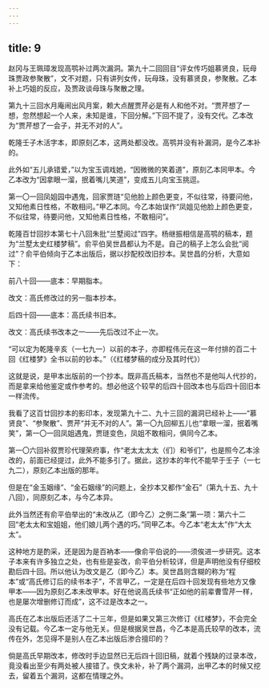 ```yaml
---
---
---
```

title: 9
---




赵冈与王珮璋发现高鹗补过两次漏洞。第九十二回回目“评女传巧姐慕贤良，玩母珠贾政参聚散”，文不对题，只有讲列女传，玩母珠，没有慕贤良，参聚散。乙本补上巧姐的反应，及贾政谈母珠与聚散之理。

第九十三回水月庵闹出风月案，赖大点醒贾芹必是有人和他不对。“贾芹想了一想，忽然想起一个人来，未知是谁，下回分解。”下回不提了，没有交代。乙本改为“贾芹想了一会子，并无不对的人”。

乾隆壬子木活字本，即原刻乙本，这两处都没改。高鹗并没有补漏洞，是今乙本补的。

此外如“五儿承错爱，”以为宝玉调戏她，“因微微的笑着道”，原刻乙本同甲本。今乙本改为“因拿眼一溜，抿着嘴儿笑道”，变成五儿向宝玉挑逗。

第一〇一回凤姐园中遇鬼，回家贾琏“见他脸上颜色更变，不似往常，待要问他，又知他素日性格，不敢相问。”甲乙本同。今乙本始误作“凤姐见他脸上颜色更变，不似往常，待要问他，又知他素日性格，不敢相问”。

乾隆百廿回抄本第七十八回朱批“兰墅阅过”四字。杨继振相信是高鹗的稿本，题为“兰墅太史红楼梦稿”。俞平伯吴世昌都认为不是。自己的稿子上怎么会批“阅过”？俞平伯倾向于乙本出版后，据以抄配校改旧抄本。吴世昌的分析，大意如下：

前八十回——底本：早期脂本。

改文：高氏修改过的另一脂本抄本。

后四十回——底本：高氏续书旧本。

改文：高氏续书改本之一——先后改过不止一次。

“可以定为乾隆辛亥（一七九一）以前的本子，亦即程伟元在这一年付排的百二十回《红楼梦》全书以前的钞本。”（《红楼梦稿的成分及其时代》）

这就是说，是甲本出版前的一个抄本。既非高氏稿本，当然也不是他叫人代抄的，而是拿来给他鉴定或作参考的。想必他这个较早的后四十回改本也与后四十回旧本一样流传。

我看了这百廿回抄本的影印本，发现第九十二、九十三回的漏洞已经补上——“慕贤良”、“参聚散”、贾芹“并无不对的人”。第一〇九回柳五儿也“拿眼一溜，抿着嘴笑”，第一〇一回凤姐遇鬼，贾琏变色，凤姐不敢相问，俱同今乙本。

第一〇六回补叙贾珍代理荣府事，作“老太太太太（们）和爷们”，也是照今乙本涂改的，前面已经提过，此外不能多引了。据此，这抄本的年代不能早于壬子（一七九二），原刻乙本出版的那年。

但是在“金玉姻缘”、“金石姻缘”的问题上，全抄本又都作“金石”（第九十五、九十八回），同原刻乙本，与今乙本异。

此外当然还有俞平伯举出的“未改从乙（即今乙）之例二条”第一项：第六十二回“老太太和宝姐姐，他们娘儿两个遇的巧。”同甲乙本。今乙本“老太太”作“大太太”。

这种地方是酌采，还是因为是百衲本——像俞平伯说的——须俟进一步研究。这本子本来有许多独立之处，也有些是妄改，俞平伯分析较详，但是声明他没有仔细校勘后四十回。所以他认为改文是乙（即今乙）本。吴世昌则含糊的称为“程本”或“高氏修订后的续书本子”，不言甲乙，一定是在后四十回发现有些地方又像甲本——因为原刻乙本未改甲本。好在他说高氏续书“正如他的前辈曹雪芹一样，也是屡次增删修订而成”，这不过是改本之一。

高氏在乙本出版后还活了二十三年，但是如果又第三次修订《红楼梦》，不会完全没有记载。今乙本一定与他无关。但是根据吴世昌，今乙本是高氏较早的改本，流传在外，怎见得不是别人在乙本出版后渗合擅印的？

倘是高氏早期改本，修改时手边显然已无后四十回旧稿，就着个残缺的过录本改，竟没看出至少有两处被人接错了。佚文未补，补了两个漏洞，出甲乙本的时候又挖去，留着五个漏洞，这都在情理之外。